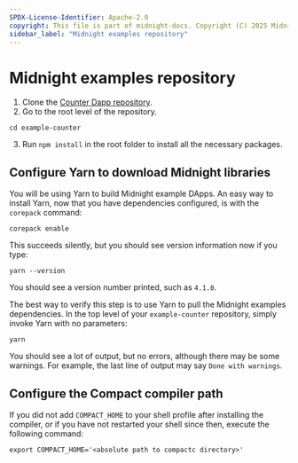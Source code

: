 ```yaml
---
SPDX-License-Identifier: Apache-2.0
copyright: This file is part of midnight-docs. Copyright (C) 2025 Midnight Foundation. Licensed under the Apache License, Version 2.0 (the "License"); You may not use this file except in compliance with the License. You may obtain a copy of the License at http://www.apache.org/licenses/LICENSE-2.0 Unless required by applicable law or agreed to in writing, software distributed under the License is distributed on an "AS IS" BASIS, WITHOUT WARRANTIES OR CONDITIONS OF ANY KIND, either express or implied. See the License for the specific language governing permissions and limitations under the License.
sidebar_label: "Midnight examples repository"
---
```


# Midnight examples repository

1. Clone the [Counter Dapp repository](https://github.com/midnightntwrk/example-counter).
2. Go to the root level of the repository.

```shell
cd example-counter
```

3. Run `npm install` in the root folder to install all the necessary packages.

## Configure Yarn to download Midnight libraries

You will be using Yarn to build Midnight example DApps.  An easy way
to install Yarn, now that you have dependencies configured, is with the
`corepack` command:

```shell
corepack enable
```

This succeeds silently, but you should see version information now if
you type:

```shell
yarn --version
```

You should see a version number printed, such as `4.1.0`.

The best way to verify this step is to use Yarn to pull the Midnight examples dependencies.  In the top level of your `example-counter` repository, simply invoke Yarn with no parameters:

```shell
yarn
```

You should see a lot of output, but no errors, although there may be some warnings.  For example, the last line of output may say `Done with warnings`.

## Configure the Compact compiler path

If you did not add `COMPACT_HOME` to your shell profile after
installing the compiler, or if you have not restarted your shell since
then, execute the following command:

```shell
export COMPACT_HOME='<absolute path to compactc directory>'
```
